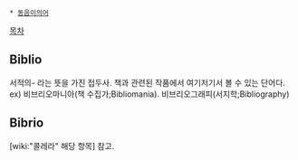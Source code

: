  * [[동음이의어]]

[[목차]]
== Biblio ==

서적의- 라는 뜻을 가진 접두사.
책과 관련된 작품에서 여기저기서 볼 수 있는 단어다.
ex) 비브리오마니아(책 수집가;Bibliomania). 비브리오그래피(서지학;Bibliography)


== Bibrio ==
[wiki:"콜레라" 해당 항목] 참고.

